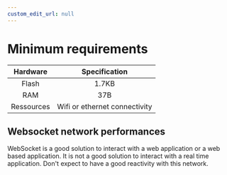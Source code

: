 ```yaml
---
custom_edit_url: null
---
```


# Minimum requirements

|  Hardware  |         Specification         |
| :--------: | :---------------------------: |
|   Flash    |             1.7KB             |
|    RAM     |              37B              |
| Ressources | Wifi or ethernet connectivity |

## Websocket network performances

WebSocket is a good solution to interact with a web application or a web based application. It is not a good solution to interact with a real time application. Don't expect to have a good reactivity with this network.

